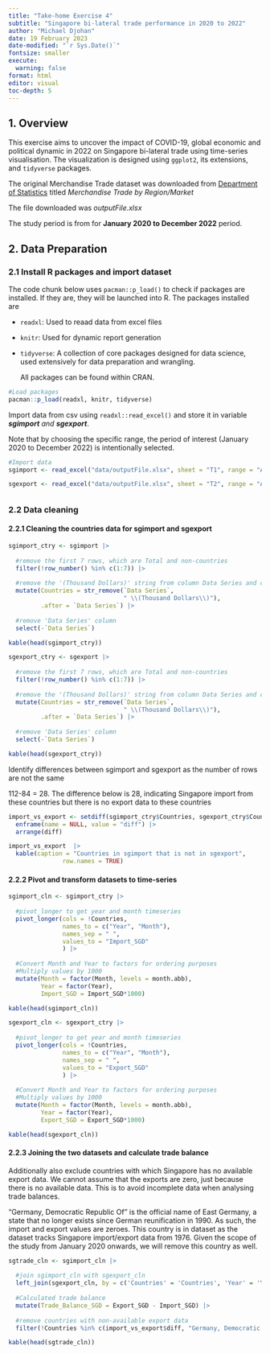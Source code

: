 ```yaml
---
title: "Take-home Exercise 4"
subtitle: "Singapore bi-lateral trade performance in 2020 to 2022"
author: "Michael Djohan"
date: 19 February 2023
date-modified: "`r Sys.Date()`"
fontsize: smaller
execute: 
  warning: false
format: html
editor: visual
toc-depth: 5
---
```


## **1. Overview**

This exercise aims to uncover the impact of COVID-19, global economic and political dynamic in 2022 on Singapore bi-lateral trade using time-series visualisation. The visualization is designed using `ggplot2`, its extensions, and `tidyverse` packages.

The original Merchandise Trade dataset was downloaded from [Department of Statistics](https://www.singstat.gov.sg/find-data/search-by-theme/trade-and-investment/merchandise-trade/latest-data) titled *Merchandise Trade by Region/Market*

The file downloaded was *outputFile.xlsx*

The study period is from for **January 2020 to December 2022** period.

## **2. Data Preparation**

### 2.1 Install R packages and import dataset

The code chunk below uses `pacman::p_load()` to check if packages are installed. If they are, they will be launched into R. The packages installed are

-   `readxl`: Used to reaad data from excel files

-   `knitr`: Used for dynamic report generation

-   `tidyverse`: A collection of core packages designed for data science, used extensively for data preparation and wrangling.

    All packages can be found within CRAN.

```r
#Load packages
pacman::p_load(readxl, knitr, tidyverse)
```

Import data from csv using `readxl::read_excel()` and store it in variable ***sgimport** and **sgexport***.

Note that by choosing the specific range, the period of interest (January 2020 to December 2022) is intentionally selected.

```r
#Import data
sgimport <- read_excel("data/outputFile.xlsx", sheet = "T1", range = "A10:AK129" )

sgexport <- read_excel("data/outputFile.xlsx", sheet = "T2", range = "A10:AK101" )
```

###### 

### 2.2 Data cleaning

#### 2.2.1 Cleaning the countries data for sgimport and sgexport

```r
sgimport_ctry <- sgimport |> 
  
  #remove the first 7 rows, which are Total and non-countries
  filter(!row_number() %in% c(1:7)) |> 
  
  #remove the '(Thousand Dollars)' string from column Data Series and call it Countries
  mutate(Countries = str_remove(`Data Series`, 
                                " \\(Thousand Dollars\\)"), 
         .after = `Data Series`) |> 
  
  #remove 'Data Series' column
  select(-`Data Series`) 

kable(head(sgimport_ctry))
```

```r
sgexport_ctry <- sgexport |> 
  
  #remove the first 7 rows, which are Total and non-countries
  filter(!row_number() %in% c(1:7)) |> 
  
  #remove the '(Thousand Dollars)' string from column Data Series and call it Countries
  mutate(Countries = str_remove(`Data Series`, 
                                " \\(Thousand Dollars\\)"), 
         .after = `Data Series`) |> 
  
  #remove 'Data Series' column
  select(-`Data Series`) 

kable(head(sgexport_ctry))
```

Identify differences between sgimport and sgexport as the number of rows are not the same

112-84 = 28. The difference below is 28, indicating Singapore import from these countries but there is no export data to these countries

```r
import_vs_export <- setdiff(sgimport_ctry$Countries, sgexport_ctry$Countries) |> 
  enframe(name = NULL, value = "diff") |> 
  arrange(diff)

import_vs_export  |> 
  kable(caption = "Countries in sgimport that is not in sgexport",
               row.names = TRUE)
```

#### 2.2.2 Pivot and transform datasets to time-series

```r
sgimport_cln <- sgimport_ctry |> 
  
  #pivot_longer to get year and month timeseries
  pivot_longer(cols = !Countries,
               names_to = c("Year", "Month"),
               names_sep = " ",
               values_to = "Import_SGD"
               ) |> 
  
  #Convert Month and Year to factors for ordering purposes
  #Multiply values by 1000
  mutate(Month = factor(Month, levels = month.abb),
         Year = factor(Year),
         Import_SGD = Import_SGD*1000) 

kable(head(sgimport_cln))
```

```r
sgexport_cln <- sgexport_ctry |> 
  
  #pivot_longer to get year and month timeseries
  pivot_longer(cols = !Countries,
               names_to = c("Year", "Month"),
               names_sep = " ",
               values_to = "Export_SGD"
               ) |> 
  
  #Convert Month and Year to factors for ordering purposes
  #Multiply values by 1000
  mutate(Month = factor(Month, levels = month.abb),
         Year = factor(Year),
         Export_SGD = Export_SGD*1000) 

kable(head(sgexport_cln))
```

#### 2.2.3 Joining the two datasets and calculate trade balance

Additionally also exclude countries with which Singapore has no available export data. We cannot assume that the exports are zero, just because there is no available data. This is to avoid incomplete data when analysing trade balances.

"Germany, Democratic Republic Of" is the official name of East Germany, a state that no longer exists since German reunification in 1990. As such, the import and export values are zeroes. This country is in dataset as the dataset tracks Singapore import/export data from 1976. Given the scope of the study from January 2020 onwards, we will remove this country as well.

```r
sgtrade_cln <- sgimport_cln |> 
  
  #join sgimport_cln with sgexport_cln
  left_join(sgexport_cln, by = c('Countries' = 'Countries', 'Year' = 'Year', 'Month' = 'Month')) |> 
  
  #Calculated trade balance
  mutate(Trade_Balance_SGD = Export_SGD - Import_SGD) |> 
  
  #remove countries with non-available export data
  filter(!Countries %in% c(import_vs_export$diff, "Germany, Democratic Republic Of"))

kable(head(sgtrade_cln))
```
